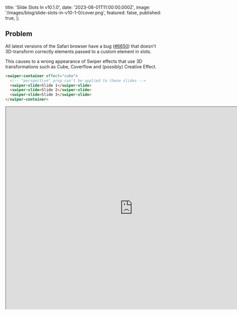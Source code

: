 
  title: 'Slide Slots In v10.1.0',
  date: '2023-08-01T11:00:00.000Z',
  image: '/images/blog/slide-slots-in-v10-1-0/cover.png',
  featured: false,
  published: true,
};

## Problem

All latest versions of the Safari browser have a bug ([#6650](https://github.com/nolimits4web/swiper/issues/6650)) that doesn't 3D-transform correctly elements passed to a custom element in slots.

This causes to a wrong appearance of Swiper effects that use 3D transformations such as Cube, Coverflow and (possibly) Creative Effect.

```html
<swiper-container effect="cube">
  <!-- "perspective" prop can't be applied to these slides -->
  <swiper-slide>Slide 1</swiper-slide>
  <swiper-slide>Slide 2</swiper-slide>
  <swiper-slide>Slide 3</swiper-slide>
</swiper-container>
```

<iframe
  width="800"
  height="640"
  style={{ height: '640px' }}
  src="https://codesandbox.io/p/sandbox/swiper-effect-cube-forked-288dyk?file=%2Findex.html%3A65%2C27&embed=1"
  allowFullScreen
/>

## Solution

In Swiper v10.1.0 we introduced slide slots to workaround this issue. In this case we don't put slides into the `swiper-container`, but only their contents:

```html
<swiper-container effect="cube">
  <!-- Content goes to the first slide (with index 0) -->
  <div slot="slide-0">Slide 1</div>
  <!-- Content goes to the second slide (with index 1) -->
  <div slot="slide-1">Slide 2</div>
  <!-- Content goes to the third slide (with index 2) -->
  <div slot="slide-2">Slide 3</div>
</swiper-container>
```

The Swiper component will dynamically check the number of elements with slide slots passed and automatically create the required number of slides. There are no restrictions on the number of slide slots to be used.

But in this case we need to reconsider the styling of the slides, as we don't have slide elements directly in the DOM, and the slides themselves are now in the shadow DOM.

So it is recommended to use some custom wrapper for the slide content, e.g.:

```html
<swiper-container effect="cube">
  <!-- Content goes to the first slide (with index 0) -->
  <div slot="slide-0" class="slide-content">
    <img class="slide-image" src="path/to/slide-image.jpg" />
    <div class="slide-title">Slide 1</div>
  </div>
  <!-- Content goes to the second slide (with index 1) -->
  <div slot="slide-1" class="slide-content">
    <img class="slide-image" src="path/to/slide-image.jpg" />
    <div class="slide-title">Slide 2</div>
  </div>
  <!-- Content goes to the third slide (with index 2) -->
  <div slot="slide-2" class="slide-content">
    <img class="slide-image" src="path/to/slide-image.jpg" />
    <div class="slide-title">Slide 3</div>
  </div>
  ...
</swiper-container>
<style>
  /* make sure slide content takes all available slide size */
  .slide-content {
    width: 100%;
    height: 100%;
    position: relative;
  }
  /* slide image */
  .slide-image {
    position: absolute;
    left: 0;
    top: 0;
    width: 100%;
    height: 100%;
    object-fit: cover;
  }
  /* slide title */
  .slide-title {
    color: #fff;
    position: absolute;
    left: 32px;
    bottom: 32px;
    font-weight: bold;
    font-size: 32px;
  }
</style>
```

And now everything works correctly (in Safari):

<iframe
  width="800"
  height="640"
  style={{ height: '640px' }}
  src="https://codesandbox.io/p/sandbox/swiper-effect-cube-forked-c9x494"
  allowFullScreen
/>

## P.S.

And as always, if you love Swiper, please, support project by donating or pledging:

- on Patreon: [https://www.patreon.com/swiperjs](https://www.patreon.com/swiperjs)
- on Open Collective: [https://opencollective.com/swiper](https://opencollective.com/swiper)

And checking our premium projects:

- [UI Initiative](https://uiinitiative.com)
- [Swiper Studio](https://studio.swiperjs.com)

Your support means a lot for us!

  <PostLayout meta={meta}>{children}</PostLayout>
);
